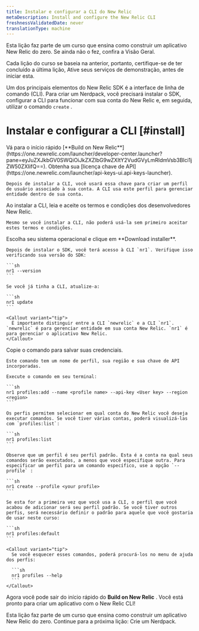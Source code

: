```yaml
---
title: Instalar e configurar a CLI do New Relic
metaDescription: Install and configure the New Relic CLI
freshnessValidatedDate: never
translationType: machine
---
```


<Callout variant="tip">
  Esta lição faz parte de um curso que ensina como construir um aplicativo New Relic do zero. Se ainda não o fez, confira a Visão Geral.

  Cada lição do curso se baseia na anterior, portanto, certifique-se de ter concluído a última lição, Ative seus serviços de demonstração, antes de iniciar esta.
</Callout>

Um dos principais elementos do New Relic SDK é a interface de linha de comando (CLI). Para criar um Nerdpack, você precisará instalar o SDK, configurar a CLI para funcionar com sua conta do New Relic e, em seguida, utilizar o comando `create` .

# Instalar e configurar a CLI [#install]

<Steps>
  <Step>
    Vá para o início rápido [**Build on New Relic**](https://one.newrelic.com/launcher/developer-center.launcher?pane=eyJuZXJkbGV0SWQiOiJkZXZlbG9wZXItY2VudGVyLmRldmVsb3Blci1jZW50ZXIifQ==).
  </Step>

  <Step>
    Obtenha sua [licença chave de API](https://one.newrelic.com/launcher/api-keys-ui.api-keys-launcher).

    Depois de instalar a CLI, você usará essa chave para criar um perfil de usuário associado à sua conta. A CLI usa este perfil para gerenciar entidade dentro de sua conta.
  </Step>

  <Step>
    Ao instalar a CLI, leia e aceite os termos e condições dos desenvolvedores New Relic.

    Mesmo se você instalar a CLI, não poderá usá-la sem primeiro aceitar estes termos e condições.
  </Step>

  <Step>
    Escolha seu sistema operacional e clique em **Download installer**.

    Depois de instalar o SDK, você terá acesso à CLI `nr1`. Verifique isso verificando sua versão do SDK:

    ```sh
    nr1 --version
    ```

    Se você já tinha a CLI, atualize-a:

    ```sh
    nr1 update
    ```

    <Callout variant="tip">
      É importante distinguir entre a CLI `newrelic` e a CLI `nr1`. `newrelic` é para gerenciar entidade em sua conta New Relic. `nr1` é para gerenciar o aplicativo New Relic.
    </Callout>
  </Step>

  <Step>
    Copie o comando para salvar suas credenciais.

    Este comando tem um nome de perfil, sua região e sua chave de API incorporadas.

    Execute o comando em seu terminal:

    ```sh
    nr1 profiles:add --name <profile name> --api-key <User key> --region <region>
    ```

    Os perfis permitem selecionar em qual conta do New Relic você deseja executar comandos. Se você tiver várias contas, poderá visualizá-las com `profiles:list`:

    ```sh
    nr1 profiles:list
    ```

    Observe que um perfil é seu perfil padrão. Esta é a conta na qual seus comandos serão executados, a menos que você especifique outra. Para especificar um perfil para um comando específico, use a opção `--profile` :

    ```sh
    nr1 create --profile <your profile>
    ```

    Se esta for a primeira vez que você usa a CLI, o perfil que você acabou de adicionar será seu perfil padrão. Se você tiver outros perfis, será necessário definir o padrão para aquele que você gostaria de usar neste curso:

    ```sh
    nr1 profiles:default
    ```

    <Callout variant="tip">
      Se você esquecer esses comandos, poderá procurá-los no menu de ajuda dos perfis:

      ```sh
      nr1 profiles --help
      ```
    </Callout>
  </Step>
</Steps>

Agora você pode sair do início rápido do **Build on New Relic** . Você está pronto para criar um aplicativo com o New Relic CLI!

<Callout variant="tip">
  Esta lição faz parte de um curso que ensina como construir um aplicativo New Relic do zero. Continue para a próxima lição: Crie um Nerdpack.
</Callout>